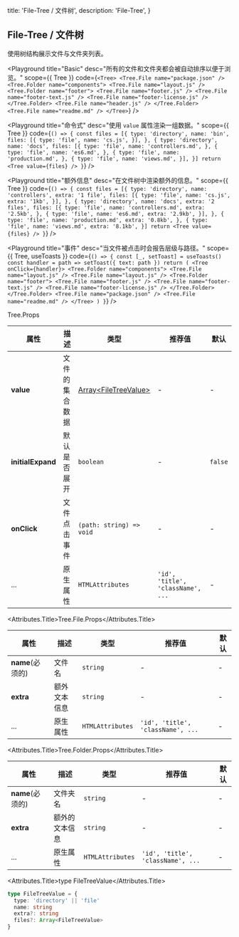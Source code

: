 
  title: 'File-Tree / 文件树',
  description: 'File-Tree',
}

## File-Tree / 文件树

使用树结构展示文件与文件夹列表。

<Playground
  title="Basic"
  desc="所有的文件和文件夹都会被自动排序以便于浏览。"
  scope={{ Tree }}
  code={`
<Tree>
  <Tree.File name="package.json" />
  <Tree.Folder name="components">
    <Tree.File name="layout.js" />
    <Tree.Folder name="footer">
      <Tree.File name="footer.js" />
      <Tree.File name="footer-text.js" />
      <Tree.File name="footer-license.js" />
    </Tree.Folder>
    <Tree.File name="header.js" />
  </Tree.Folder>
  <Tree.File name="readme.md" />
</Tree>
`} />


<Playground
  title="命令式"
  desc="使用 `value` 属性渲染一组数据。"
  scope={{ Tree }}
  code={`
() => {
  const files = [{
    type: 'directory',
    name: 'bin',
    files: [{
      type: 'file',
      name: 'cs.js',
    }],
  }, {
    type: 'directory',
    name: 'docs',
    files: [{
      type: 'file',
      name: 'controllers.md',
    }, {
      type: 'file',
      name: 'es6.md',
    }, {
      type: 'file',
      name: 'production.md',
    }, {
      type: 'file',
      name: 'views.md',
    }],
  }]
  return <Tree value={files} />
}
`} />


<Playground
  title="额外信息"
  desc="在文件树中渲染额外的信息。"
  scope={{ Tree }}
  code={`
() => {
  const files = [{
    type: 'directory',
    name: 'controllers',
    extra: '1 file',
    files: [{
      type: 'file',
      name: 'cs.js',
      extra: '1kb',
    }],
  }, {
    type: 'directory',
    name: 'docs',
    extra: '2 files',
    files: [{
      type: 'file',
      name: 'controllers.md',
      extra: '2.5kb',
    }, {
      type: 'file',
      name: 'es6.md',
      extra: '2.9kb',
    }],
  }, {
     type: 'file',
     name: 'production.md',
     extra: '0.8kb',
   }, {
     type: 'file',
     name: 'views.md',
     extra: '8.1kb',
   }]
  return <Tree value={files} />
}
`} />

<Playground
  title="事件"
  desc="当文件被点击时会报告层级与路径。"
  scope={{ Tree, useToasts }}
  code={`
() => {
  const [_, setToast] = useToasts()
  const handler = path => setToast({ text: path })
  return (
    <Tree onClick={handler}>
      <Tree.Folder name="components">
        <Tree.File name="layout.js" />
        <Tree.File name="layout.js" />
        <Tree.Folder name="footer">
          <Tree.File name="footer.js" />
          <Tree.File name="footer-text.js" />
          <Tree.File name="footer-license.js" />
        </Tree.Folder>
      </Tree.Folder>
      <Tree.File name="package.json" />
      <Tree.File name="readme.md" />
    </Tree>
  )
}
`} />


<Attributes edit="/pages/docs/components/file-tree.mdx">
<Attributes.Title>Tree.Props</Attributes.Title>

| 属性 | 描述 | 类型 | 推荐值 | 默认
| ---------- | ---------- | ---- |  -------------- | ------ |
| **value** | 文件的集合数据 | [Array<FileTreeValue\>](#type-filetreevalue) | - | - |
| **initialExpand** | 默认是否展开 | `boolean` | - | `false` |
| **onClick** | 文件点击事件 | `(path: string) => void` | - | - |
| ... | 原生属性 | `HTMLAttributes` | `'id', 'title', 'className', ...` | - |

<Attributes.Title>Tree.File.Props</Attributes.Title>

| 属性 | 描述 | 类型 | 推荐值 | 默认
| ---------- | ---------- | ---- |  -------------- | ------ |
| **name**(必须的) | 文件名 | `string` | - | - |
| **extra** | 额外文本信息 | `string` | - | - |
| ... | 原生属性 | `HTMLAttributes` | `'id', 'title', 'className', ...` | - |

<Attributes.Title>Tree.Folder.Props</Attributes.Title>

| 属性 | 描述 | 类型 | 推荐值 | 默认
| ---------- | ---------- | ---- |  -------------- | ------ |
| **name**(必须的) | 文件夹名 | `string` | - | - |
| **extra** | 额外的文本信息 | `string` | - | - |
| ... | 原生属性 | `HTMLAttributes` | `'id', 'title', 'className', ...` | - |

<Attributes.Title>type FileTreeValue</Attributes.Title>

```ts
type FileTreeValue = {
  type: 'directory' || 'file'
  name: string
  extra?: string
  files?: Array<FileTreeValue>
}
```

</Attributes>

